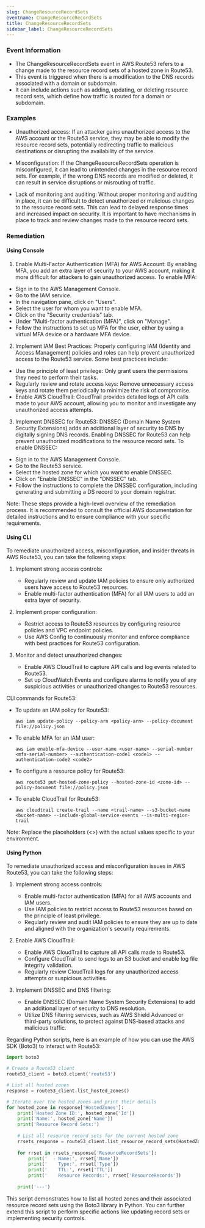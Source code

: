 ```yaml
--- 
slug: ChangeResourceRecordSets
eventname: ChangeResourceRecordSets
title: ChangeResourceRecordSets
sidebar_label: ChangeResourceRecordSets
---
```

                       
### Event Information

- The ChangeResourceRecordSets event in AWS Route53 refers to a change made to the resource record sets of a hosted zone in Route53.
- This event is triggered when there is a modification to the DNS records associated with a domain or subdomain.
- It can include actions such as adding, updating, or deleting resource record sets, which define how traffic is routed for a domain or subdomain.


### Examples

- Unauthorized access: If an attacker gains unauthorized access to the AWS account or the Route53 service, they may be able to modify the resource record sets, potentially redirecting traffic to malicious destinations or disrupting the availability of the service.

- Misconfiguration: If the ChangeResourceRecordSets operation is misconfigured, it can lead to unintended changes in the resource record sets. For example, if the wrong DNS records are modified or deleted, it can result in service disruptions or misrouting of traffic.

- Lack of monitoring and auditing: Without proper monitoring and auditing in place, it can be difficult to detect unauthorized or malicious changes to the resource record sets. This can lead to delayed response times and increased impact on security. It is important to have mechanisms in place to track and review changes made to the resource record sets.

### Remediation

#### Using Console

1. Enable Multi-Factor Authentication (MFA) for AWS Account: By enabling MFA, you add an extra layer of security to your AWS account, making it more difficult for attackers to gain unauthorized access. To enable MFA:

- Sign in to the AWS Management Console.
- Go to the IAM service.
- In the navigation pane, click on "Users".
- Select the user for whom you want to enable MFA.
- Click on the "Security credentials" tab.
- Under "Multi-factor authentication (MFA)", click on "Manage".
- Follow the instructions to set up MFA for the user, either by using a virtual MFA device or a hardware MFA device.

2. Implement IAM Best Practices: Properly configuring IAM (Identity and Access Management) policies and roles can help prevent unauthorized access to the Route53 service. Some best practices include:

- Use the principle of least privilege: Only grant users the permissions they need to perform their tasks.
- Regularly review and rotate access keys: Remove unnecessary access keys and rotate them periodically to minimize the risk of compromise.
- Enable AWS CloudTrail: CloudTrail provides detailed logs of API calls made to your AWS account, allowing you to monitor and investigate any unauthorized access attempts.

3. Implement DNSSEC for Route53: DNSSEC (Domain Name System Security Extensions) adds an additional layer of security to DNS by digitally signing DNS records. Enabling DNSSEC for Route53 can help prevent unauthorized modifications to the resource record sets. To enable DNSSEC:

- Sign in to the AWS Management Console.
- Go to the Route53 service.
- Select the hosted zone for which you want to enable DNSSEC.
- Click on "Enable DNSSEC" in the "DNSSEC" tab.
- Follow the instructions to complete the DNSSEC configuration, including generating and submitting a DS record to your domain registrar.

Note: These steps provide a high-level overview of the remediation process. It is recommended to consult the official AWS documentation for detailed instructions and to ensure compliance with your specific requirements.

#### Using CLI

To remediate unauthorized access, misconfiguration, and insider threats in AWS Route53, you can take the following steps:

1. Implement strong access controls:
   - Regularly review and update IAM policies to ensure only authorized users have access to Route53 resources.
   - Enable multi-factor authentication (MFA) for all IAM users to add an extra layer of security.

2. Implement proper configuration:
   - Restrict access to Route53 resources by configuring resource policies and VPC endpoint policies.
   - Use AWS Config to continuously monitor and enforce compliance with best practices for Route53 configuration.

3. Monitor and detect unauthorized changes:
   - Enable AWS CloudTrail to capture API calls and log events related to Route53.
   - Set up CloudWatch Events and configure alarms to notify you of any suspicious activities or unauthorized changes to Route53 resources.

CLI commands for Route53:

- To update an IAM policy for Route53:
  ```
  aws iam update-policy --policy-arn <policy-arn> --policy-document file://policy.json
  ```

- To enable MFA for an IAM user:
  ```
  aws iam enable-mfa-device --user-name <user-name> --serial-number <mfa-serial-number> --authentication-code1 <code1> --authentication-code2 <code2>
  ```

- To configure a resource policy for Route53:
  ```
  aws route53 put-hosted-zone-policy --hosted-zone-id <zone-id> --policy-document file://policy.json
  ```

- To enable CloudTrail for Route53:
  ```
  aws cloudtrail create-trail --name <trail-name> --s3-bucket-name <bucket-name> --include-global-service-events --is-multi-region-trail
  ```

Note: Replace the placeholders (<>) with the actual values specific to your environment.

#### Using Python

To remediate unauthorized access and misconfiguration issues in AWS Route53, you can take the following steps:

1. Implement strong access controls:
   - Enable multi-factor authentication (MFA) for all AWS accounts and IAM users.
   - Use IAM policies to restrict access to Route53 resources based on the principle of least privilege.
   - Regularly review and audit IAM policies to ensure they are up to date and aligned with the organization's security requirements.

2. Enable AWS CloudTrail:
   - Enable AWS CloudTrail to capture all API calls made to Route53.
   - Configure CloudTrail to send logs to an S3 bucket and enable log file integrity validation.
   - Regularly review CloudTrail logs for any unauthorized access attempts or suspicious activities.

3. Implement DNSSEC and DNS filtering:
   - Enable DNSSEC (Domain Name System Security Extensions) to add an additional layer of security to DNS resolution.
   - Utilize DNS filtering services, such as AWS Shield Advanced or third-party solutions, to protect against DNS-based attacks and malicious traffic.

Regarding Python scripts, here is an example of how you can use the AWS SDK (Boto3) to interact with Route53:

```python
import boto3

# Create a Route53 client
route53_client = boto3.client('route53')

# List all hosted zones
response = route53_client.list_hosted_zones()

# Iterate over the hosted zones and print their details
for hosted_zone in response['HostedZones']:
    print('Hosted Zone ID:', hosted_zone['Id'])
    print('Name:', hosted_zone['Name'])
    print('Resource Record Sets:')
    
    # List all resource record sets for the current hosted zone
    rrsets_response = route53_client.list_resource_record_sets(HostedZoneId=hosted_zone['Id'])
    
    for rrset in rrsets_response['ResourceRecordSets']:
        print('  - Name:', rrset['Name'])
        print('    Type:', rrset['Type'])
        print('    TTL:', rrset['TTL'])
        print('    Resource Records:', rrset['ResourceRecords'])
    
    print('---')
```

This script demonstrates how to list all hosted zones and their associated resource record sets using the Boto3 library in Python. You can further extend this script to perform specific actions like updating record sets or implementing security controls.


 